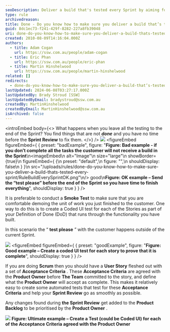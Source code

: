 ```yaml
---
seoDescription: Deliver a build that's tested every Sprint by aiming for a "test please" a few days before the end and creating coded UI tests for each Story to prove completeness.
type: rule
archivedreason:
title: Done - Do you know how to make sure you deliver a build that’s tested every Sprint
guid: 8dc1ec73-f241-429f-8282-227a8fb39048
uri: done-do-you-know-how-to-make-sure-you-deliver-a-build-thats-tested-every-sprint
created: 2010-08-09T14:16:04.000Z
authors:
  - title: Adam Cogan
    url: https://ssw.com.au/people/adam-cogan
  - title: Eric Phan
    url: https://ssw.com.au/people/eric-phan
  - title: Martin Hinshelwood
    url: https://ssw.com.au/people/martin-hinshelwood
related: []
redirects:
  - done-do-you-know-how-to-make-sure-you-deliver-a-build-that’s-tested-every-sprint
lastUpdated: 2024-06-08T03:27:17.000Z
lastUpdatedBy: Brady Stroud [SSW]
lastUpdatedByEmail: bradystroud@ssw.com.au
createdBy: MartinHinshelwood
createdByEmail: MartinHinshelwood@ssw.com.au
isArchived: false
---
```


<introEmbed
  body={<>
What happens when you leave all the testing to the end of the Sprint? You find things that are not **_done_** and you have no time before the **Sprint Review** to fix them.
  </>}
/>
![](/uploads/rules/done-do-you-know-how-to-make-sure-you-deliver-a-build-thats-tested-every-sprint/RuleBuildEverySprintBad.png)
<figureEmbed figureEmbed={ {
  preset: "badExample",
  figure: "**Figure: Bad example - if you don’t complete all the tasks the customer will not receive a build in the Sprint**\n<imageEmbed\n  alt=\"Image\"\n  size=\"large\"\n  showBorder={true}\n  figureEmbed={ {\n    preset: \"default\",\n    figure: \"\",\n    shouldDisplay: false\n  } }\n  src=\"/uploads/rules/done-do-you-know-how-to-make-sure-you-deliver-a-build-thats-tested-every-sprint/RuleBuildEverySprintOK.png\"\n/> good\n**Figure: OK example – Send the “test please” before the end of the Sprint so you have time to finish everything**",
  shouldDisplay: true
} } />


It is preferable to conduct a **Smoke Test** to make sure that you are comfortable demoing the unit of work you just finished to the customer. One way to do this is to create a Coded UI test for each of the Stories as part of your Definition of Done (DoD) that runs through the functionality you have built.

In this scenario the “ **test please** ” with the customer happens outside of the current Sprint.

![](/uploads/rules/done-do-you-know-how-to-make-sure-you-deliver-a-build-thats-tested-every-sprint/RuleBuildEverySprintGOOD.png)
<figureEmbed figureEmbed={ {
  preset: "goodExample",
  figure: "**Figure: Good example – Create a coded UI test for each story to prove that it is complete**",
  shouldDisplay: true
} } />


If you are doing **Scrum** then you should have a **User Story** fleshed out with a set of **Acceptance Criteria** . These **Acceptance Criteria** are agreed with the **Product Owner** before **The Team** committed to the story, and define what the **Product Owner** will accept as complete. This makes it relatively easy to create some automated tests that test for these **Acceptance Criteria** and help your **Sprint Review** go as smoothly as possible.

Any changes found during **the Sprint Review** get added to the **Product Backlog** to be prioritised by the **Product Owner** .

![](/uploads/rules/done-do-you-know-how-to-make-sure-you-deliver-a-build-thats-tested-every-sprint/RuleBuildEverySprintUltimate.png)
**Figure: Ultimate example – Create a Test (could be Coded UI) for each of the Acceptance Criteria agreed with the Product Owner**
